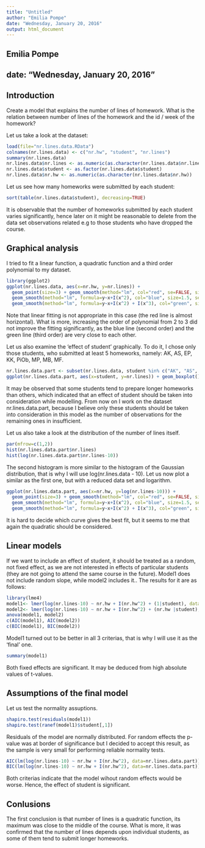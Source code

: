 ```yaml
---
title: "Untitled"
author: "Emilia Pompe"
date: "Wednesday, January 20, 2016"
output: html_document
---
```

## Emilia Pompe
## date: "Wednesday, January 20, 2016"

## Introduction

Create a model that explains the number of lines of homework. What is the relation between number of lines of the homework and the id / week of the homework?

Let us take a look at the dataset:
```r
load(file="nr.lines.data.RData")
colnames(nr.lines.data) <- c("nr.hw", "student", "nr.lines")
summary(nr.lines.data)
nr.lines.data$nr.lines <- as.numeric(as.character(nr.lines.data$nr.lines))
nr.lines.data$student <- as.factor(nr.lines.data$student)
nr.lines.data$nr.hw <- as.numeric(as.character(nr.lines.data$nr.hw))
```

Let us see how many homeworks were submitted by each student:
```r
sort(table(nr.lines.data$student), decreasing=TRUE)
```

It is observable that the number of homeworks submitted by each student varies significantly, hence later on it might be reasonable to delete from the data set observations related e.g to those students who have dropped the course.

## Graphical analysis
I tried to fit a linear function, a quadratic function and a third order polynomial to my dataset.
```r
library(ggplot2)
ggplot(nr.lines.data, aes(x=nr.hw, y=nr.lines)) +
  geom_point(size=3) + geom_smooth(method="lm", col="red", se=FALSE, size=1.5) +
  geom_smooth(method="lm", formula=y~x+I(x^2), col="blue", size=1.5, se=FALSE) +
  geom_smooth(method="lm", formula=y~x+I(x^2) + I(x^3), col="green", size=1.5, se=FALSE)
```

Note that linear fitting is not appropriate in this case (the red line is almost horizontal). What is more, increasing the order of polynomial from 2 to 3 did not improve the fitting significantly, as the blue line (second order) and the green line (third order) are very close to each other.

Let us also examine the 'effect of student' graphically. To do it, I chose only those students, who submitted at least 5 homeworks, namely: AK, AS, EP, KK, PiOb, MP, MB, MF.
```r
nr.lines.data.part <- subset(nr.lines.data, student %in% c("AK", "AS", "EP", "KK", "PiOb", "MP", "MB", "MF"))
ggplot(nr.lines.data.part, aes(x=student, y=nr.lines)) + geom_boxplot() 
```

It may be observed that some students tend to prepare longer homeworks than others, which indicated that an effect of student should be taken into consideration while modelling. From now on I work on the dataset nr.lines.data.part, because I believe only these students should be taken into consideration in this model as the number of observations for the remaining ones in insufficient.

Let us also take a look at the distribution of the number of lines itself.
```r
par(mfrow=c(1,2))
hist(nr.lines.data.part$nr.lines)
hist(log(nr.lines.data.part$nr.lines-10))
```

The second histogram is more similar to the histogram of the Gaussian distribution, that is why I will use log(nr.lines.data - 10). Let us now plot a similar as the first one, but with a reduced data set and logarithm.
```r
ggplot(nr.lines.data.part, aes(x=nr.hw, y=log(nr.lines-10))) +
  geom_point(size=3) + geom_smooth(method="lm", col="red", se=FALSE, size=1.5) +
  geom_smooth(method="lm", formula=y~x+I(x^2), col="blue", size=1.5, se=FALSE) +
  geom_smooth(method="lm", formula=y~x+I(x^2) + I(x^3), col="green", size=1.5, se=FALSE)
```

It is hard to decide which curve gives the best fit, but it seems to me that again the quadratic should be considered.

## Linear models
If we want to include an effect of student, it should be treated as a random, not fixed effect, as we are not interested in effects of particular students (they are not going to attend the same course in the future).
Model1 does not include random slope, while model2 includes it.. The results for it are as follows:
```r
library(lme4)
model1<- lmer(log(nr.lines-10) ~ nr.hw + I(nr.hw^2) + (1|student), data=nr.lines.data.part, REML=F)
model2<- lmer(log(nr.lines-10) ~ nr.hw + I(nr.hw^2) + (nr.hw |student), data=nr.lines.data.part, REML=F)
anova(model1, model2)
c(AIC(model1), AIC(model2))
c(BIC(model1), BIC(model2))
```

Model1 turned out to be better in all 3 criterias, that is why I will use it as the 'final' one.
```r
summary(model1)
```
Both fixed effects are significant. It may be deduced from high absolute values of t-values.

## Assumptions of the final model
Let us test the normality assuptions.
```r
shapiro.test(residuals(model1))
shapiro.test(ranef(model1)$student[,1]) 
```
Residuals of the model are normally distributed. For random effects the p-value was at border of significance but I decided to accept this result, as the sample is very small for performing reliable normality tests.

```r
AIC(lm(log(nr.lines-10) ~ nr.hw + I(nr.hw^2), data=nr.lines.data.part))
BIC(lm(log(nr.lines-10) ~ nr.hw + I(nr.hw^2), data=nr.lines.data.part))
```

Both criterias indicate  that the model wihout random effects would be worse. Hence, the effect of student is significant.

## Conlusions
The first conclusion is that number of lines is a quadratic function, its maximum was close to the middle of the course. What is more, it was confirmed that the number of lines depends upon individual students, as some of them tend to submit longer homeworks.
